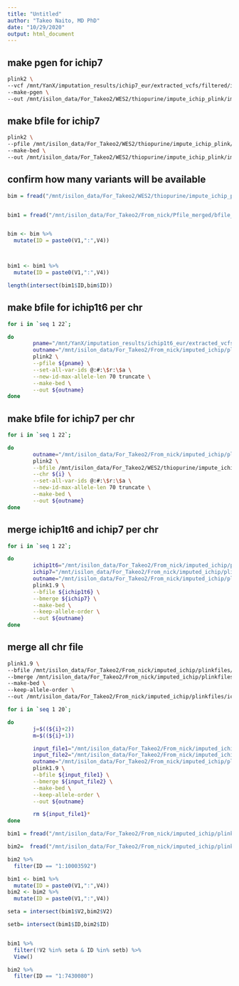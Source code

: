 ```yaml
---
title: "Untitled"
author: "Takeo Naito, MD PhD"
date: "10/29/2020"
output: html_document
---
```



## make pgen for ichip7
```bash
plink2 \
--vcf /mnt/YanX/imputation_results/ichip7_eur/extracted_vcfs/filtered/ichip7_eur_all_chr_filtered_dose.vcf.gz \
--make-pgen \
--out /mnt/isilon_data/For_Takeo2/WES2/thiopurine/impute_ichip_plink/imputed_ichip
```


## make bfile for ichip7

```bash
plink2 \
--pfile /mnt/isilon_data/For_Takeo2/WES2/thiopurine/impute_ichip_plink/imputed_ichip \
--make-bed \
--out /mnt/isilon_data/For_Takeo2/WES2/thiopurine/impute_ichip_plink/imputed_ichip_b
```


## confirm how many variants will be available
```r
bim = fread("/mnt/isilon_data/For_Takeo2/WES2/thiopurine/impute_ichip_plink/imputed_ichip_b.bim")


bim1 = fread("/mnt/isilon_data/For_Takeo2/From_nick/Pfile_merged/bfile_with_147_25_final37_filtered.bim")


bim <- bim %>% 
  mutate(ID = paste0(V1,":",V4))



bim1 <- bim1 %>% 
  mutate(ID = paste0(V1,":",V4))

length(intersect(bim1$ID,bim$ID))
```




## make bfile for ichip1t6 per chr 
```bash
for i in `seq 1 22`;

do
        pname="/mnt/YanX/imputation_results/ichip1t6_eur/extracted_vcfs/filtered/plink_files/chr"${i}".filtered.dose"
        outname="/mnt/isilon_data/For_Takeo2/From_nick/imputed_ichip/plinkfiles/chr"${i}"_bfile"
        plink2 \
        --pfile ${pname} \
        --set-all-var-ids @:#:\$r:\$a \
        --new-id-max-allele-len 70 truncate \
        --make-bed \
        --out ${outname}
done
```



## make bfile for ichip7 per chr
```bash
for i in `seq 1 22`;

do
        outname="/mnt/isilon_data/For_Takeo2/From_nick/imputed_ichip/plinkfiles/ichip7/chr"${i}"_bfile"
        plink2 \
        --bfile /mnt/isilon_data/For_Takeo2/WES2/thiopurine/impute_ichip_plink/imputed_ichip_b \
        --chr ${i} \
        --set-all-var-ids @:#:\$r:\$a \
        --new-id-max-allele-len 70 truncate \
        --make-bed \
        --out ${outname}
done
```

## merge ichip1t6 and ichip7 per chr

```bash
for i in `seq 1 22`;

do
        ichip1t6="/mnt/isilon_data/For_Takeo2/From_nick/imputed_ichip/plinkfiles/chr"${i}"_bfile"
        ichip7="/mnt/isilon_data/For_Takeo2/From_nick/imputed_ichip/plinkfiles/ichip7/chr"${i}"_bfile"
        outname="/mnt/isilon_data/For_Takeo2/From_nick/imputed_ichip/plinkfiles/ichip1t7/chr"${i}"_bfile"
        plink1.9 \
        --bfile ${ichip1t6} \
        --bmerge ${ichip7} \
        --make-bed \
        --keep-allele-order \
        --out ${outname}
done
```


## merge all chr file
```bash
plink1.9 \
--bfile /mnt/isilon_data/For_Takeo2/From_nick/imputed_ichip/plinkfiles/ichip1t7/chr1_bfile \
--bmerge /mnt/isilon_data/For_Takeo2/From_nick/imputed_ichip/plinkfiles/ichip1t7/chr2_bfile \
--make-bed \
--keep-allele-order \
--out /mnt/isilon_data/For_Takeo2/From_nick/imputed_ichip/plinkfiles/ichip1t7/merged/temp_file1
```



```bash
for i in `seq 1 20`;

do
        j=$((${i}+2))
        m=$((${i}+1))

        input_file1="/mnt/isilon_data/For_Takeo2/From_nick/imputed_ichip/plinkfiles/ichip1t7/merged/temp_file"${i}
        input_file2="/mnt/isilon_data/For_Takeo2/From_nick/imputed_ichip/plinkfiles/ichip1t7/chr"${j}"_bfile"
        outname="/mnt/isilon_data/For_Takeo2/From_nick/imputed_ichip/plinkfiles/ichip1t7/merged/temp_file"${m}
        plink1.9 \
        --bfile ${input_file1} \
        --bmerge ${input_file2} \
        --make-bed \
        --keep-allele-order \
        --out ${outname}

        rm ${input_file1}*
done
```



```r
bim1 = fread("/mnt/isilon_data/For_Takeo2/From_nick/imputed_ichip/plinkfiles/chr1_bfile.bim")

bim2=  fread("/mnt/isilon_data/For_Takeo2/From_nick/imputed_ichip/plinkfiles/ichip7/chr1_bfile.bim")

bim2 %>% 
  filter(ID == "1:10003592")

bim1 <- bim1 %>% 
  mutate(ID = paste0(V1,":",V4))
bim2 <- bim2 %>% 
  mutate(ID = paste0(V1,":",V4))

seta = intersect(bim1$V2,bim2$V2)

setb= intersect(bim1$ID,bim2$ID)


bim1 %>% 
  filter(!V2 %in% seta & ID %in% setb) %>% 
  View()

bim2 %>% 
  filter(ID == "1:7430080")

```

